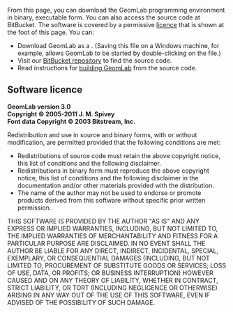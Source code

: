 From this page, you can download the GeomLab programming
environment in binary, executable form.
You can also access the source code at BitBucket.
The software is covered by a permissive [[#Software licence|licence]] 
that is shown at the foot of this page. You can:
* Download GeomLab as a {{GeomResource|geomlab.jar|binary JAR file}}. (Saving this file on a Windows machine, for example, allows GeomLab to be started by double-clicking on the file.)
* Visit our [https://bitbucket.org/Spivey/geomlab BitBucket repository] to find the source code.
* Read instructions for [[building GeomLab]] from the source code.

==Software licence==

<b>GeomLab version 3.0<br>
Copyright &copy; 2005-2011 J. M. Spivey<br>
Font data Copyright &copy; 2003 Bitstream, Inc.</b>

Redistribution and use in source and binary forms, with or without
modification, are permitted provided that the following conditions are
met:
* Redistributions of source code must retain the above copyright notice, this list of conditions and the following disclaimer.
* Redistributions in binary form must reproduce the above copyright notice, this list of conditions and the following disclaimer in the documentation and/or other materials provided with the distribution.
* The name of the author may not be used to endorse or promote products derived from this software without specific prior written permission.
THIS SOFTWARE IS PROVIDED BY THE AUTHOR "AS IS" AND ANY EXPRESS OR
IMPLIED WARRANTIES, INCLUDING, BUT NOT LIMITED TO, THE IMPLIED
WARRANTIES OF MERCHANTABILITY AND FITNESS FOR A PARTICULAR PURPOSE ARE
DISCLAIMED.  IN NO EVENT SHALL THE AUTHOR BE LIABLE FOR ANY DIRECT,
INDIRECT, INCIDENTAL, SPECIAL, EXEMPLARY, OR CONSEQUENTIAL DAMAGES
(INCLUDING, BUT NOT LIMITED TO, PROCUREMENT OF SUBSTITUTE GOODS OR
SERVICES; LOSS OF USE, DATA, OR PROFITS; OR BUSINESS INTERRUPTION)
HOWEVER CAUSED AND ON ANY THEORY OF LIABILITY, WHETHER IN CONTRACT,
STRICT LIABILITY, OR TORT (INCLUDING NEGLIGENCE OR OTHERWISE) ARISING
IN ANY WAY OUT OF THE USE OF THIS SOFTWARE, EVEN IF ADVISED OF THE
POSSIBILITY OF SUCH DAMAGE.
